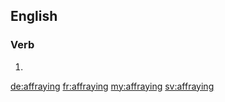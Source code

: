 ==English==

===Verb===
{{head|en}}

# {{present participle of|affray|lang=en}}

[[de:affraying]]
[[fr:affraying]]
[[my:affraying]]
[[sv:affraying]]